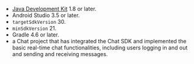 <PlatformWrapper platform="android">

- [Java Development Kit](https://www.oracle.com/java/technologies/downloads/) 1.8 or later.
- Android Studio 3.5 or later.
- `targetSdkVersion` 30.
- `minSdkVersion` 21.
- Gradle 4.6 or later.
- a Chat project that has integrated the Chat SDK and implemented the <Link to="../get-started/get-started-sdk">basic real-time chat functionalities</Link>, including users logging in and out and sending and receiving messages.

</PlatformWrapper>